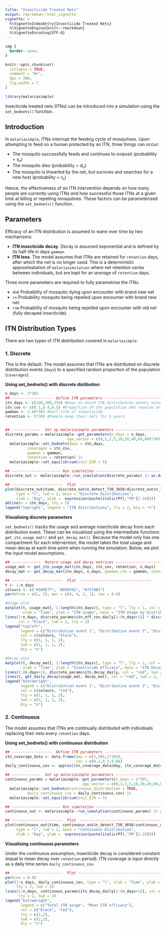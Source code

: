 ```yaml
---
title: "Insecticide Treated Nets"
output: rmarkdown::html_vignette
vignette: >
  %\VignetteIndexEntry{Insecticide Treated Nets}
  %\VignetteEngine{knitr::rmarkdown}
  %\VignetteEncoding{UTF-8}
---
```


```css
img {
  border: none;
}
```

```r
knitr::opts_chunk$set(
  collapse = TRUE,
  comment = "#>",
  dpi = 300,
  fig.width = 7
)
```

```r
library(malariasimple)
```

Insecticide treated nets (ITNs) can be introduced into a simulation using the `set_bednets()` function. 

## Introduction
In `malariasimple`, ITNs interrupt the feeding cycle of mosquitoes. Upon attempting to feed on a human protected by an ITN, three things can occur:

- The mosquito successfully feeds and continues to oviposit (probability = $s_{n}$)
- The mosquito dies (probability = $d_{n}$)
- The mosquito is thwarted by the net, but survives and searches for a new host (probability = $r_{n}$)

Hence, the effectiveness of an ITN intervention depends on how many people are currently using ITNs and how successful those ITNs at a given time at killing or repelling mosquitoes. These factors can be parameterised using the `set_bednets()` function.

## Parameters
Efficacy of an ITN distribution is assumed to wane over time by two mechanisms: 

- **ITN insecticide decay**. Decay is assumed exponential and is defined by its half-life in days `gamman` 
- **ITN loss**. The model assumes that ITNs are retained for `retention` days, after which the net is no longer used. This is a deterministic approximatation of `malariasimulation` where net retention varies between individuals, but are kept for an *average* of `retention` days. 

Three more parameters are required to fully parametrise the ITNs.

- `dn0` Probability of mosquito dying upon encounter with brand new net
- `rn` Probability mosquito being repelled upon encounter with brand new net
- `rnm` Probability of mosquito being repelled upon encounter with old net (fully decayed insecticide)


## ITN Distribution Types
There are two types of ITN distribution covered in `malariasimple`. 

### 1. Discrete

This is the default. The model assumes that ITNs are distributed on discrete distribution events (`days`) to a specified random proportion of the population (`coverages`).

**Using set_bednets() with discrete distibution**

```r
n_days <- 2*365
## ------------------  Define ITN parameters --------------------------
itn_days <- c(100,200,350) #Days on which ITN distribution events occur
itn_cov <- c(0.1,0.4,0.5) #Proportion of the population who receive an ITN on each distribution event
gamman <- 2.64*365 #Half-life of insecticide
retention <- 5*365 #People keep their nets for 5 years


## -------------  Set up malariasimple parameters ----------------------
discrete_params = malariasimple::get_parameters(n_days = n_days,
                            age_vector = c(0,1,2,5,10,20,40,60,80)*365) |>
  malariasimple::set_bednets(days = itn_days,
          coverages = itn_cov,
          gamman = gamman,
          retention = retention) |>
  malariasimple::set_equilibrium(init_EIR = 5)

## ---------------------- Run simulation ------------------------------
discrete_out <- malariasimple::run_simulation(discrete_params) |> as.data.frame()

## -----------------------  Plot  -------------------------------------
plot(discrete_out$time, discrete_out$n_detect_730_3650/discrete_out$n_730_3650,
     type = "l", lwd = 2, main = "Discrete Distributions",
     xlab = "Day", ylab =  expression(paste(italic(Pf),"PR"[2-10])))
abline(v = itn_days, lty = 2)
legend("topright", legend = "ITN distributions", lty = 2, bty = "n")


```
**Visualising discrete parameters**

`set_bednets()` tracks the usage and average insecticide decay from each distribution event. These can be visualised using the intermediate functions `get_itn_usage_mat()` and `get_decay_mat()`. Because the model only has one compartment for each intervention, the model takes the total usage and mean decay at each time point when running the simulation. Below, we plot the input model assumptions.  

```r
## -------------  Return usage and decay matrices ----------------------
usage_mat <- get_itn_usage_mat(itn_days, itn_cov, retention, n_days)
decay_mat <- get_decay_mat(itn_days, n_days, gamman_itn = gamman, intervention = "ITN")

## -----------------------  Plot  --------------------------------
t <- 1:n_days
colours <- c("#1B9E77", "#D95F02", "#7570B3")
par(mfrow = c(2, 1), mar = c(4, 4, 2, 1), cex = 0.8) 

#Usage plot
matplot(t, usage_mat[, 1:length(itn_days)], type = "l", lty = 1, col = colours, ylim = c(0,1),
        xlab = "Time", ylab = "ITN usage", main = "ITN Usage by Distribution Event")
lines(1:n_days, discrete_params$itn_eff_cov_daily[2:(n_days+1)] * discrete_params$max_itn_cov,
      col = "black", lwd = 2, lty = 2)
legend("topleft",
       legend = c("Distribution event 1", "Distribution event 2", "Distribution event 3", "Total ITN usage"),
       col = c(colours, "black"),
       lty = c(1, 1, 1, 2),
       lwd = c(1, 1, 1, 2),
       bty = "n") 

#Decay plot
matplot(t, decay_mat[, 1:length(itn_days)], type = "l", lty = 1, col = colours, ylim = c(0,1),
        xlab = "Time", ylab = "Insecticide Efficacy", main = "ITN Decay by Distribution Event")
lines(1:(n_days+1), discrete_params$itn_decay_daily, col = "red", lwd = 2, lty = 2)
lines(t, get_daily_decay(usage_mat, decay_mat), col = "red", lwd = 2, lty = 2)
legend("bottomright",
       legend = c("Distribution event 1", "Distribution event 2", "Distribution event 3", "Mean ITN efficacy"),
       col = c(colours, "red"),
       lty = c(1, 1, 1, 2),
       lwd = c(1, 1, 1, 2),
       bty = "n") 
```

### 2. Continuous

The model assumes that ITNs are continually distributed with individuals replacing their nets every `retention` days. 

**Using set_bednets() with continuous distribution**
```r
## ------------------  Define ITN parameters --------------------------
itn_coverage_data <- data.frame(day = c(1,365,2*365),
                                cov = c(0.2,0.3,0.8))
daily_continuous_cov <- approx(itn_coverage_data$day, itn_coverage_data$cov, xout = 1:n_days)$y

## -------------  Set up malariasimple parameters ----------------------
continuous_params = malariasimple::get_parameters(n_days = 2*365,
                                   age_vector = c(0,1,2,5,10,20,40,60,80)*365) |>
  malariasimple::set_bednets(continuous_distribution = TRUE,
          daily_continuous_cov = daily_continuous_cov) |>
  malariasimple::set_equilibrium(init_EIR = 5)

## ---------------------- Run simulation ------------------------------
continuous_out <- malariasimple::run_simulation(continuous_params) |> as.data.frame()

## -----------------------  Plot  -------------------------------------
plot(continuous_out$time, continuous_out$n_detect_730_3650/continuous_out$n_730_3650,
     type = "l", lwd = 2, main = "Continuous Distribution",
     xlab = "Day", ylab =  expression(paste(italic(Pf),"PR"[2-10])))
```

**Visualising continuous parameters**

Under the continuous assumption, insecticide decay is considered constant (equal to mean decay over `retention` period). ITN coverage is input directly as a daily time series `daily_continuous_cov`.

```r
## -----------------------  Plot --------------------------------------
par(cex = 0.8)
plot(1:n_days, daily_continuous_cov, type = "l", xlab = "Time", ylab = "", ylim = c(0,1),
     lty = 2, lwd = 2)
lines(1:n_days, continuous_params$itn_decay_daily[2:(n_days+1)], col = "red",
      lty = 2, lwd = 2)
legend("bottomright",
       legend = c("Total ITN usage", "Mean ITN efficacy"),
       col = c("black", "red"),
       lty = c(2,2),
       lwd = c(2,2),
       bty = "n") 
```






